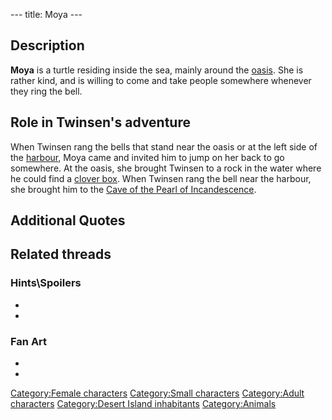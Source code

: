 ---
title: Moya
---

{{Character|
Name=Moya|
Image=Moya.jpg|
Race=Turtle|
Gender=Female|
Size=Small|
Age=Adult}}

{{Quote|
Quote=Oh, hi Twinsen! If you want to take a little sea trip, jump on my back!!|
Character=Moya}}

==Description==
'''Moya''' is a turtle residing inside the sea, mainly around the [[oasis]]. She is rather kind, and is willing to come and take people somewhere whenever they ring the bell.

==Role in Twinsen's adventure==
When Twinsen rang the bells that stand near the oasis or at the left side of the [[Desert Island harbour|harbour]], Moya came and invited him to jump on her back to go somewhere. At the oasis, she brought Twinsen to a rock in the water where he could find a [[clover box]]. When Twinsen rang the bell near the harbour, she brought him to the [[Cave of the Pearl of Incandescence]].

==Additional Quotes==
{{Quote|
Quote=Hi Twinsen. If you want to see Moya the turtle, you may find her at the small oasis or on the other side of the harbor. To call her, just ring the bell.|
Character=A camel in the desert}}
{{Quote|
Quote=Now that the clouds are gone I can finally enjoy our twin sunshine. You know, I heard there's an oasis in the desert where there's this giant turtle. I'd love to go there...|
Character=Quetch on the beach}}

==Related threads==
===Hints\Spoilers===
* {{thread|id=3823|title=Have you tried to give Moya the turtle your car on White Leaf Desert?}}
* {{thread|id=1023|title=Turtle}}

===Fan Art===
* {{post|id=112171|title=Lba3}}
* {{thread|id=3696|title=>>!real Lba3 Screenshot!<<}}

[[Category:Female characters]]
[[Category:Small characters]]
[[Category:Adult characters]]
[[Category:Desert Island inhabitants]]
[[Category:Animals]]